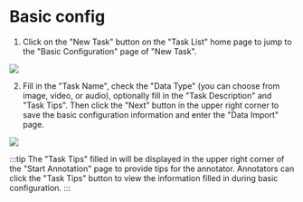 # Basic config

1. Click on the "New Task" button on the "Task List" home page to jump to the "Basic Configuration" page of "New Task".

![](/en/no-task.png)

2. Fill in the "Task Name", check the "Data Type" (you can choose from image, video, or audio), optionally fill in the "Task Description" and "Task Tips". Then click the "Next" button in the upper right corner to save the basic configuration information and enter the "Data Import" page. 

![](/en/task-basic-config.jpeg)

:::tip
The "Task Tips" filled in will be displayed in the upper right corner of the "Start Annotation" page to provide tips for the annotator. Annotators can click the "Task Tips" button to view the information filled in during basic configuration.
:::


